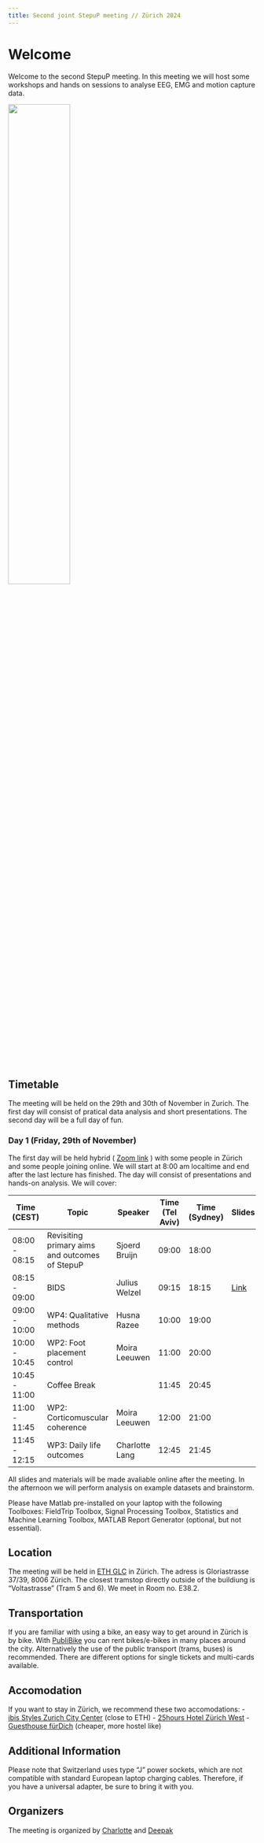 ```yaml
---
title: Second joint StepuP meeting // Zürich 2024
---
```


# Welcome
Welcome to the second StepuP meeting. In this meeting we will host some workshops and hands on sessions to analyse EEG, EMG and motion capture data.

![](treadmill_walking.jpg){width="50%" fig-align="center"}

## Timetable
The meeting will be held on the 29th and 30th of November in Zurich.
The first day will consist of pratical data analysis and short presentations. The second day will be a full day of fun.

### Day 1 (Friday, 29th of November)

The first day will be held hybrid ( [Zoom link](https://ethz.zoom.us/j/62034078463) ) with some people in Zürich and some people joining online. We will start at 8:00 am localtime and end after the last lecture has finished.
The day will consist of presentations and hands-on analysis. We will cover:

| Time (CEST)   | Topic                           | Speaker         | Time (Tel Aviv) | Time (Sydney)    | Slides |
|---------------|---------------------------------|-----------------|-----------------|------------------|--------|
| 08:00 - 08:15 | Revisiting primary aims and outcomes of StepuP | Sjoerd Bruijn  | 09:00           | 18:00            |        |
| 08:15 - 09:00 | BIDS                            | Julius Welzel   | 09:15           | 18:15            | [Link](slides/WS24_zurich_bids_welzel.pdf)       |
| 09:00 - 10:00 | WP4: Qualitative methods        | Husna Razee     | 10:00           | 19:00            |        |
| 10:00 - 10:45 | WP2: Foot placement control     | Moira Leeuwen   | 11:00           | 20:00            |        |
| 10:45 - 11:00 | Coffee Break                    |                 | 11:45           | 20:45            |        |
| 11:00 - 11:45 | WP2: Corticomuscular coherence  | Moira Leeuwen   | 12:00           | 21:00            |        |
| 11:45 - 12:15 | WP3: Daily life outcomes        | Charlotte Lang  | 12:45           | 21:45            |        |

All slides and materials will be made avaliable online after the meeting.
In the afternoon we will perform analysis on example datasets and brainstorm.

Please have Matlab pre-installed on your laptop with the following Toolboxes: FieldTrip Toolbox, Signal Processing Toolbox, Statistics and Machine Learning Toolbox, MATLAB Report Generator (optional, but not essential).

## Location
The meeting will be held in [ETH GLC](https://maps.app.goo.gl/HCY5QiNgmukd2wK48) in Zürich. The adress is Gloriastrasse 37/39, 8006 Zürich. The closest tramstop directly outside of the buildiung is "Voltastrasse" (Tram 5 and 6). We meet in Room no. E38.2.

## Transportation
If you are familiar with using a bike, an easy way to get around in Zürich is by bike. With [PubliBike](https://www.publibike.ch/en/map) you can rent bikes/e-bikes in many places around the city.
Alternatively the use of the public transport (trams, buses) is recommended. There are different options for single tickets and multi-cards available. 

## Accomodation
If you want to stay in Zürich, we recommend these two accomodations:
-   [ibis Styles Zurich City Center](https://all.accor.com/hotel/B5J7/index.de.shtml) (close to ETH)
-   [25hours Hotel Zürich West](https://all.accor.com/hotel/B145/index.de.shtml)
-   [Guesthouse fürDich](https://en.fuerdich.ch/guesthouse) (cheaper, more hostel like)

## Additional Information
Please note that Switzerland uses type "J" power sockets, which are not compatible with standard European laptop charging cables. Therefore, if you have a universal adapter, be sure to bring it with you. 

## Organizers

The meeting is organized by [Charlotte](mailto:charlotte.lang@hest.ethz.ch?subject=StepuP%20meeting) and [Deepak](mailto:deepak.ravi@hest.ethz.ch?subject=StepuP%20meeting)
